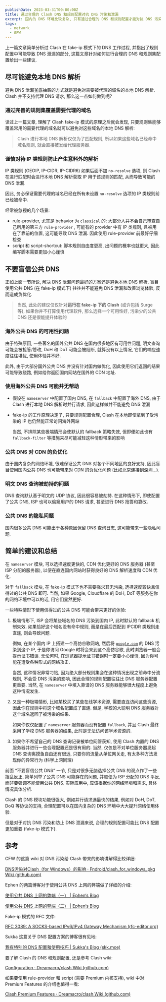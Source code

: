```yaml
---
publishDate: 2023-03-31T00:00:00Z
title: 通过合理的 Clash DNS 和规则配置对抗 DNS 污染和泄漏
excerpt: 国内的 DNS 环境比较复杂, 只有通过合理的 DNS 和规则配置才能对抗 DNS 污染并防止 DNS 泄漏, 从而顺畅上网并规避隐私风险
tags:
  - network
  - GFW
---
```


上一篇文章简单分析过 Clash 在 fake-ip 模式下的 DNS 工作过程, 并指出了规则配置中可能导致 DNS 泄漏的部分, 这篇文章针对如何进行合理的 DNS 和规则集配置给出一些建议.

## 尽可能避免本地 DNS 解析

避免 DNS 泄漏釜底抽薪的方式就是避免对需要被代理的域名的本地 DNS 解析. Clash 并不支持代理 DNS 请求, 那么这一点如何做到呢?

### 通过完善的规则集覆盖需要代理的域名

读过上一篇文章, 理解了 Clash fake-ip 模式的原理之后就会发现, 只要规则集能够覆盖常用的需要代理的域名就可以避免对这些域名的本地 DNS 解析:

> Clash 进行本地 DNS 解析仅仅为了匹配规则, 所以如果这些域名已经命中域名规则, 就会直接被发给代理服务器.
> 

### 谨慎对待 IP 类规则防止产生意料外的解析

IP 类规则 (GEOIP, IP-CIDR, IP-CIDR6) 如果后面不加 `no-resolve` 选项, 则 Clash 在进行匹配时会进行本地 DNS 解析获取 IP 用于该规则的匹配, 从而导致可能的 DNS 泄漏.

因此, 务必保证需要代理的域名已经在所有未设置 `no-resolve` 选项的 IP 类规则前已经被命中.

经常被忽视的几个场景:

- rule-provider, 尤其是 behavior 为 `classical` 的: 大部分人并不会自己审查自己所用的第三方 `rule-provider` , 可能有的 provider 中有 IP 类规则, 且被用在了靠前的位置, 这可能导致 DNS 泄漏. 因此使用 rule-provider 前最好仔细检查
- script 和 script-shortcut: 脚本规则自由度更高, 出问题的概率也就更大, 因此编写脚本需要更加小心谨慎

## 不要盲信公共 DNS

正如上面一节所说, 解决 DNS 泄漏问题最好的方案还是避免本地 DNS 解析, 盲目使用公共 DNS (在 fake-ip 模式下) 往往并不能避免 DNS 泄漏和改善浏览体验, 反而造成负优化.

> 当然, 此处的建议仅仅针对**运行在 fake-ip 下的 Clash** (或许包括 Surge 等), 如果你并不打算使用代理软件, 那么选择一个可用性好, 污染少的公共 DNS 还是很能提升体验的
> 

### 海外公共 DNS 的可用性问题

由于特殊原因, 一些著名的国外公共 DNS 在国内很多地区有可用性问题, 明文查询可能会被抢答/篡改, DoH 和 DoT 可能会被阻断, 就算没有以上情况, 它们的响应速度往往堪忧, 使用体验并不好.

此外, 由于大部分国外公共 DNS 并没有针对国内做优化, 因此使用它们返回的结果可能导致绕路, 例如给你返回国内网站在国外的 CDN 地址.

### 使用海外公共 DNS 可能并无帮助

- 假设在 `nameserver` 中配置了国内 DNS, 在 `fallback` 中配置了海外 DNS, 由于 Clash 进行本地 DNS 解析时并行请求, 因此这样做并不能避免 DNS 泄漏
- fake-ip 的工作原理决定了, 只要规则配置合理, Clash 在本地即使拿到了受污染的 IP 也仍然能正常访问海外网站
    
    当然, 不排除某些极端情形会使默认的 fallback 策略失效, 但即便如此也有 `fallback-filter` 等措施来尽可能减轻这种情形带来的影响
    

### 公共 DNS 对 CDN 的负优化

由于国内复杂的网络环境, 很难保证公共 DNS 对各个不同地区的良好支持, 因此盲目使用国内公共 DNS 也可能带来对 CDN 的负优化问题 (比如北京连接到深圳…).

### 明文 DNS 查询被劫持的问题

DNS 查询默认基于明文的 UDP 协议, 因此很容易被劫持. 在这种情形下, 即使配置了公共 DNS, ISP 也可以偷窥用户的 DNS 请求, 甚至进行 DNS 抢答和篡改.

### 公共 DNS 的隐私问题

国内很多公共 DNS 可能出于各种原因保留 DNS 查询日志, 这可能带来一些隐私问题.

## 简单的建议和总结

在 `nameserver` 模块, 可以选择速度更快的, CDN 优化更好的 DNS 服务器 (甚至 ISP 分配的服务器), 以便在直连国内网站时获得良好的 DNS 解析速度和 CDN 优化.

对于 `fallback` 模块, 在 fake-ip 模式下也不需要强求其无污染, 选择速度较快且信得过的公共 DNS 即可. 当然, 如果 Google, Cloudflare 的 DoH, DoT 等服务在你的网络环境中可以的话, 用它们显然更好.

一些特殊情形下使用信得过的公共 DNS 可能会带来更好的体验:

1. 极端情形下, ISP 会将某些域名的 DNS 污染到国内 IP, 此时默认的 fallback 机制失效. 如果恰好这个域名没有命中规则, 而是在最后匹配到 IPCIDR 类规则走直连, 则会导致问题.
    
    例如, 在某个国内 IP 上搭建一个高仿谷歌网站, 然后将 [`google.com`](http://google.com) 的 DNS 污染到这个 IP, 于是你访问 Google 时将会来到这个高仿谷歌, 此时浏览器一般会提示证书错误. 无论何时, 在浏览器提示证书错误时一定要小心谨慎, 因为你可能在遭受各种形式的网络攻击.
    
    当然, 这种情况非常刁钻, 因为绝大部分规则集会在这种情况出现之前命中分流规则, 不会受 DNS 污染的影响, 因此合理的规则配置往往比 DNS 服务器配置更重要. 当然, 在 `nameserver` 中填入靠谱的 DNS 服务器能够很大程度上避免这种情况发生.
    
2. 又是一种极端情形, 比如某校买了某些在线学术资源, 需要直连访问这些资源, 因此你在规则中将这个域名配置成了直连. 但是, 学校的大聪明 DNS 服务器对这个域名返回了被污染的结果.
    
    如果你仅仅配置了 `nameserver` 服务器而没有配置 `fallback`, 并且 Clash 最终采用了学校 DNS 服务器的结果, 此时是无法访问该学术资源的.
    
3. 如果你不希望自己的 DNS 查询记录被单位网管获知, 使用 Clash 内置的 DNS 服务器并进行一些合理配置还是很有用的. 当然, 仅仅是不对单位服务器发起 DNS 查询离摸鱼自由还有很远, 只要你的流量从单位网关走, 有太多种方法发现你的异常行为 (科学上网同理)

前面 “不要盲信公共 DNS” 一节, 只是对很多无脑选择公共 DNS 的观点作了一些拨乱反正, 简单列举了公共 DNS 可能存在的问题, 并顺便为 ISP 分配的 DNS 平反, 而非要强调不能使用公共 DNS. 实际应用中, 应该根据你的网络环境和需求, 具体情况具体分析.

Clash 的 DNS 模块功能很强大, 例如并行请求选最快的结果, 例如对 DoH, DoT, DoQ 等协议的支持, 合理配置可以在国内复杂的 DNS 环境中大大提升网络使用体验.

但是对于对抗 DNS 污染和防止 DNS 泄漏来说, 合理的规则配置可能比 DNS 配置更加重要 (fake-ip 模式下).

## 参考

CFW 的这篇 wiki 对 DNS 污染给 Clash 带来的影响讲解得比较详细:

[DNS污染对Clash（for Windows）的影响 · Fndroid/clash_for_windows_pkg Wiki (github.com)](https://github.com/Fndroid/clash_for_windows_pkg/wiki/DNS%E6%B1%A1%E6%9F%93%E5%AF%B9Clash%EF%BC%88for-Windows%EF%BC%89%E7%9A%84%E5%BD%B1%E5%93%8D)

Ephen 的两篇博客对于使用公共 DNS 上网的弊端做了详细的介绍:

[使用公共 DNS 上网的弊端（一） | Ephen‘s Blog](https://ephen.me/2017/PublicDns_1/)

[使用公共 DNS 上网的弊端（二） | Ephen‘s Blog](https://ephen.me/2017/PublicDns_2/)

Fake-ip 模式的 RFC 文件:

[RFC 3089: A SOCKS-based IPv6/IPv4 Gateway Mechanism (rfc-editor.org)](https://www.rfc-editor.org/rfc/rfc3089)

Sukka 这篇关于 DNS 配置方案的博客很有见地:

[我有特别的 DNS 配置和使用技巧 | Sukka's Blog (skk.moe)](https://blog.skk.moe/post/i-have-my-unique-dns-setup/)

要了解 Clash 的 DNS 和规则配置, 还是参考 Clash wiki:

[Configuration · Dreamacro/clash Wiki (github.com)](https://github.com/Dreamacro/clash/wiki/Configuration)

如果要使用 rule-provider 和 script (需要 Premium 内核支持), wiki 中对 Premium Features 的介绍也值得一看:

[Clash Premium Features · Dreamacro/clash Wiki (github.com)](https://github.com/Dreamacro/clash/wiki/Clash-Premium-Features)
